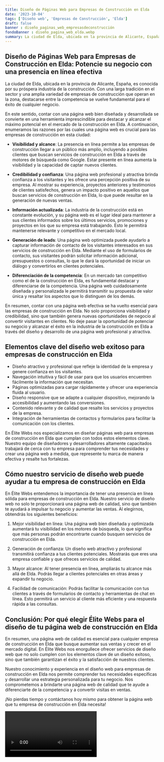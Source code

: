 ```yaml
---
title: Diseño de Páginas Web para Empresas de Construcción en Elda
date: '2023-10-04'
tags: ['Diseño web', 'Empresas de Construcción', 'Elda']
draft: false
banner : diseño_paginas_web_empresasdeconstrucción
fondoBanner : diseño_pagina_web_elda.webp
summary: La ciudad de Elda, ubicada en la provincia de Alicante, España, es conocida por su próspera industria de la construcción. Con una larga tradición en el sector y una amplia variedad de empresas de construcción que operan en la zona, destacarse entre la competencia se vuelve fundamental para el éxito de cualquier negocio.
---
```


## Diseño de Páginas Web para Empresas de Construcción en Elda: Potencie su negocio con una presencia en línea efectiva

La ciudad de Elda, ubicada en la provincia de Alicante, España, es conocida por su próspera industria de la construcción. Con una larga tradición en el sector y una amplia variedad de empresas de construcción que operan en la zona, destacarse entre la competencia se vuelve fundamental para el éxito de cualquier negocio.

En este sentido, contar con una página web bien diseñada y desarrollada se convierte en una herramienta imprescindible para destacar y alcanzar el máximo potencial en el mercado de la construcción en Elda. A continuación, enumeramos las razones por las cuales una página web es crucial para las empresas de construcción en esta ciudad:

- **Visibilidad y alcance**: La presencia en línea permite a las empresas de construcción llegar a un público más amplio, incluyendo a posibles clientes que buscan servicios de construcción en Elda a través de motores de búsqueda como Google. Estar presente en línea aumenta la visibilidad y la capacidad de captar nuevos clientes.

- **Credibilidad y confianza**: Una página web profesional y atractiva brinda confianza a los visitantes y les ofrece una percepción positiva de su empresa. Al mostrar su experiencia, proyectos anteriores y testimonios de clientes satisfechos, genera un impacto positivo en aquellos que buscan servicios de construcción en Elda, lo que puede resultar en la generación de nuevas ventas.

- **Información actualizada**: La industria de la construcción está en constante evolución, y su página web es el lugar ideal para mantener a sus clientes informados sobre los últimos servicios, promociones y proyectos en los que su empresa está trabajando. Esto le permitirá mantenerse relevante y competitivo en el mercado local.

- **Generación de leads**: Una página web optimizada puede ayudarlo a capturar información de contacto de los visitantes interesados en sus servicios de construcción en Elda. Mediante el uso de formularios de contacto, sus visitantes podrán solicitar información adicional, presupuestos o consultas, lo que le dará la oportunidad de iniciar un diálogo y convertirlos en clientes potenciales.

- **Diferenciación de la competencia**: En un mercado tan competitivo como el de la construcción en Elda, es fundamental destacar y diferenciarse de la competencia. Una página web cuidadosamente diseñada y personalizada le permitirá transmitir su propuesta de valor única y resaltar los aspectos que lo distinguen de los demás.

En resumen, contar con una página web efectiva se ha vuelto esencial para las empresas de construcción en Elda. No solo proporciona visibilidad y credibilidad, sino que también genera nuevas oportunidades de negocio al convertir visitantes en clientes. No deje pasar la oportunidad de potenciar su negocio y alcanzar el éxito en la industria de la construcción en Elda a través del diseño y desarrollo de una página web profesional y atractiva.

<GifSeo />

<Cta />

## Elementos clave del diseño web exitoso para empresas de construcción en Elda

- Diseño atractivo y profesional que refleje la identidad de la empresa y genere confianza en los visitantes.
- Navegación intuitiva y fácil de usar para que los usuarios encuentren fácilmente la información que necesitan.
- Páginas optimizadas para cargar rápidamente y ofrecer una experiencia fluida al usuario.
- Diseño responsive que se adapte a cualquier dispositivo, mejorando la accesibilidad y aumentando las conversiones.
- Contenido relevante y de calidad que resalte los servicios y proyectos de la empresa.
- Integración de herramientas de contactos y formularios para facilitar la comunicación con los clientes.

En Élite Webs nos especializamos en diseñar páginas web para empresas de construcción en Elda que cumplan con todos estos elementos clave. Nuestro equipo de diseñadores y desarrolladores altamente capacitados trabajará de cerca con tu empresa para comprender tus necesidades y crear una página web a medida, que represente tu marca de manera efectiva y resalte tus fortalezas.

## Cómo nuestro servicio de diseño web puede ayudar a tu empresa de construcción en Elda

En Élite Webs entendemos la importancia de tener una presencia en línea sólida para empresas de construcción en Elda. Nuestro servicio de diseño web no solo te proporcionará una página web de calidad, sino que también te ayudará a impulsar tu negocio y aumentar las ventas. Al elegirnos, obtendrás los siguientes beneficios:

1. Mejor visibilidad en línea: Una página web bien diseñada y optimizada aumentará tu visibilidad en los motores de búsqueda, lo que significa que más personas podrán encontrarte cuando busquen servicios de construcción en Elda.

2. Generación de confianza: Un diseño web atractivo y profesional transmitirá confianza a tus clientes potenciales. Mostrarás que eres una empresa confiable y que ofreces servicios de calidad.

3. Mayor alcance: Al tener presencia en línea, ampliarás tu alcance más allá de Elda. Podrás llegar a clientes potenciales en otras áreas y expandir tu negocio.

4. Facilidad de comunicación: Podrás facilitar la comunicación con tus clientes a través de formularios de contacto y herramientas de chat en línea. Esto permitirá un servicio al cliente más eficiente y una respuesta rápida a las consultas.

## Conclusión: Por qué elegir Élite Webs para el diseño de tu página web de construcción en Elda

En resumen, una página web de calidad es esencial para cualquier empresa de construcción en Elda que busque aumentar sus ventas y crecer en el mercado digital. En Élite Webs nos enorgullece ofrecer servicios de diseño web que no solo cumplen con los elementos clave de un diseño exitoso, sino que también garantizan el éxito y la satisfacción de nuestros clientes.

Nuestro conocimiento y experiencia en el diseño web para empresas de construcción en Elda nos permite comprender tus necesidades específicas y desarrollar una estrategia personalizada para tu negocio. Nos comprometemos a brindarte una página web de calidad que te ayude a diferenciarte de la competencia y a convertir visitas en ventas.

¡No pierdas tiempo y contáctanos hoy mismo para obtener la página web que tu empresa de construcción en Elda necesita!

<Video />

<CtaBot job='Empresas de Construcción' city='Elda'/>

<Gmaps query='Elda+españa+maps' />